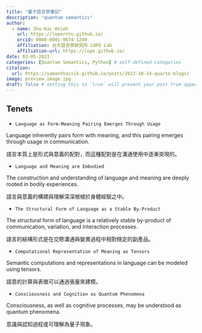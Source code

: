 ```yaml
---
title: "量子語言學筆記"
description: "quantum semantics"
author:
  - name: Shu-Kai Hsieh
    url: https://loperntu.github.io/
    orcid: 0000-0001-9674-1249
    affiliation: 台大語言學研究所 LOPE Lab
    affiliation-url: https://lope.github.io/ 
date: 03-05-2023
categories: [Quantum Semantics, Python] # self-defined categories
citation: 
  url: https://samanthacsik.github.io/posts/2022-10-24-quarto-blogs/ 
image: preview_image.jpg
draft: false # setting this to `true` will prevent your post from appearing on your listing page until you're ready!
---
```



## Tenets

- `Language as Form-Meaning Pairing Emerges Through Usage`

Language inherently pairs form with meaning, and this pairing emerges through usage in communication. 

語言本質上是形式與意義的配對，而這種配對是在溝通使用中逐漸突現的。

- `Language and Meaning are Embodied`

The construction and understanding of language and meaning are deeply rooted in bodily experiences.

語言與意義的構建與理解深深根植於身體經驗之中。

- `The Structural Form of Language as a Stable By-Product`

The structural form of language is a relatively stable by-product of communication, variation, and interaction processes. 

語言的結構形式是在交際溝通與變異過程中相對穩定的副產品。

- `Computational Representation of Meaning as Tensors`

Semantic computations and representations in language can be modeled using tensors.

語意的計算與表徵可以通過張量來建模。

- `Consciousness and Cognition as Quantum Phenomena`

Consciousness, as well as cognitive processes, may be understood as quantum phenomena.

意識與認知過程或可理解為量子現象。